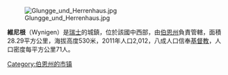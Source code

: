 [[Image:Glungge_und_Herrenhaus.jpg|right]]

'''維尼根'''（Wynigen）是[[瑞士|瑞士]]的城鎮，位於該國中西部，由[[伯恩州|伯恩州]]負責管轄，面積28.29平方公里，海拔高度530米，2011年人口2,012，八成人口信奉[[基督教|基督教]]，人口密度每平方公里71人。

{{Switzerland-geo-stub}}
[[Category:伯恩州的市镇|Category:伯恩州的市镇]]